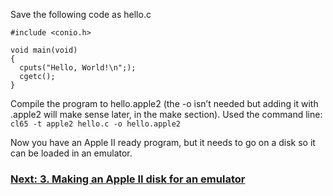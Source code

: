 Save the following code as hello.c
<pre>
#include <conio.h>  

void main(void)  
{  
  cputs("Hello, World!\n";);  
  cgetc();  
}
</pre>
Compile the program to hello.apple2 (the -o isn’t needed but adding it with .apple2 will make sense later, in the make section). Used the command line: <code>cl65 -t apple2 hello.c -o hello.apple2</code>

Now you have an Apple II ready program, but it needs to go on a disk so it can be loaded in an emulator.

=== [https://github.com/cc65/wiki/wiki/Apple-II-3.-Making-an-Apple-II-disk-for-an-emulator Next: 3. Making an Apple II disk for an emulator] ===
